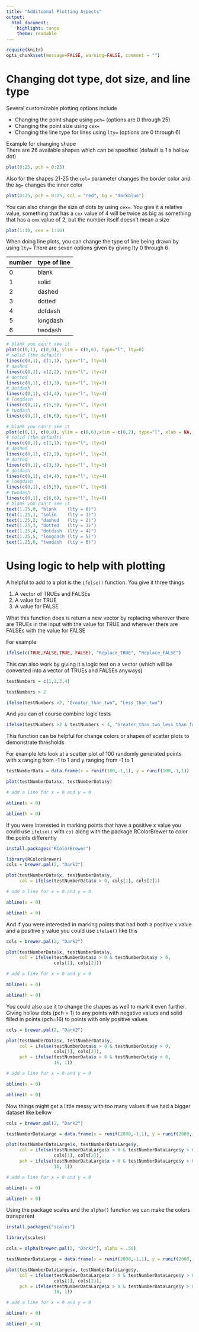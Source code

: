 ```yaml
---
title: "Additional Plotting Aspects"
output: 
  html_document:
    highlight: tango
    theme: readable
---
```

```r
require(knitr)
opts_chunk$set(message=FALSE, warning=FALSE, comment = "")
```
# Changing dot type, dot size, and line type
Several customizable plotting options include 

*  Changing the point shape using `pch=` (options are 0 through 25)  
*  Changing the point size using `cex=`  
*  Changing the line type for lines using `lty=` (options are 0 through 6)  

Example for changing shape    
There are 26 available shapes which can be specified (default is 1 a hollow dot)    
```r
plot(0:25, pch = 0:25)
```

Also for the shapes 21-25 the `col=` parameter changes the border color and the `bg=` changes the inner color  

```r
plot(0:25, pch = 0:25, col = "red", bg = "darkblue")
```

You can also change the size of dots by using `cex=`.  You give it a relative value, something that has a `cex` value of 4 will be twice as big as something that has a `cex`  value of 2, but the number itself doesn't mean a size

```r
plot(1:10, cex = 1:10)
```

When doing line plots, you can change the type of line being drawn by using `lty=`  There are seven options given by giving lty 0 through 6 

number | type of line  
-------|--------  
0|blank  
1|solid  
2|dashed  
3|dotted  
4|dotdash
5|longdash
6|twodash

```r
# blank you can't see it
plot(c(0,1), c(0,0), ylim = c(0,6), type="l", lty=0)
# solid (the default)
lines(c(0,1), c(1,1), type="l", lty=1)
# dashed
lines(c(0,1), c(2,2), type="l", lty=2)
# dotted
lines(c(0,1), c(3,3), type="l", lty=3)
# dotdash
lines(c(0,1), c(4,4), type="l", lty=4)
# longdash
lines(c(0,1), c(5,5), type="l", lty=5)
# twodash
lines(c(0,1), c(6,6), type="l", lty=6)
```

```r
# blank you can't see it
plot(c(0,1), c(0,0), ylim = c(0,6),xlim = c(0,2), type="l", xlab = NA, ylab = NA, bty = "none", lty=0, xaxt = "none")
# solid (the default)
lines(c(0,1), c(1,1), type="l", lty=1)
# dashed
lines(c(0,1), c(2,2), type="l", lty=2)
# dotted
lines(c(0,1), c(3,3), type="l", lty=3)
# dotdash
lines(c(0,1), c(4,4), type="l", lty=4)
# longdash
lines(c(0,1), c(5,5), type="l", lty=5)
# twodash
lines(c(0,1), c(6,6), type="l", lty=6)
# blank you can't see it
text(1.25,0, "blank    (lty = 0)")
text(1.25,1, "solid    (lty = 1)")
text(1.25,2, "dashed   (lty = 2)")
text(1.25,3, "dotted   (lty = 3)")
text(1.25,4, "dotdash  (lty = 4)")
text(1.25,5, "longdash (lty = 5)")
text(1.25,6, "twodash  (lty = 6)")
```

# Using logic to help with plotting  

A helpful to add to a plot is the `ifelse()` function.  You give it three things

1.  A vector of TRUEs and FALSEs  
2.  A value for TRUE  
3.  A value for FALSE  

What this function does is return a new vector by replacing wherever there are TRUEs in the input with the value for TRUE and wherever there are FALSEs with the value for FALSE 

For example  
```r
ifelse(c(TRUE,FALSE,TRUE, FALSE), "Replace_TRUE", "Replace_FALSE")
```

This can also work by giving it a logic test on a vector (which will be converted into a vector of TRUEs and FALSEs anyways)
```r

testNumbers = c(1,2,3,4)

testNumbers > 2

ifelse(testNumbers >2, "Greater_than_two", "Less_than_two")

```

And you can of course combine logic tests  
```r
ifelse(testNumbers >2 & testNumbers < 4, "Greater_than_two_less_than_four", "Less_than_two_or_greater_than_four")
```
 
This function can be helpful for change colors or shapes of scatter plots to demonstrate thresholds 

For example lets look at a scatter plot of 100 randomly generated points with x ranging from -1 to 1 and y ranging from -1 to 1 

```r
testNumberData = data.frame(x = runif(100,-1,1), y = runif(100,-1,1))

plot(testNumberData$x, testNumberData$y)

# add a line for x = 0 and y = 0

abline(v = 0)

abline(h = 0)
```

If you were interested in marking points that have a positive x value you could use `ifelse()` with `col` along with the package RColorBrewer to color the points differently 

```r
install.packages("RColorBrewer")
```

```r
library(RColorBrewer)
cols = brewer.pal(2, "Dark2")

plot(testNumberData$x, testNumberData$y, 
     col = ifelse(testNumberData$x > 0, cols[1], cols[2]))

# add a line for x = 0 and y = 0

abline(v = 0)

abline(h = 0)
```

And if you were interested in marking points that had both a positive x value and a positive y value you could use `ifelse()` like this  

```r
cols = brewer.pal(2, "Dark2")

plot(testNumberData$x, testNumberData$y, 
     col = ifelse(testNumberData$x > 0 & testNumberData$y > 0,
                  cols[1], cols[2]))

# add a line for x = 0 and y = 0

abline(v = 0)

abline(h = 0)
```
You could also use it to change the shapes as well to mark it even further.  Giving hollow dots (pch = 1) to any points with negative values and solid filled in points (pch=16) to points with only positive values

```r
cols = brewer.pal(2, "Dark2")

plot(testNumberData$x, testNumberData$y, 
     col = ifelse(testNumberData$x > 0 & testNumberData$y > 0,
                  cols[1], cols[2]),
     pch = ifelse(testNumberData$x > 0 & testNumberData$y > 0,
                  16, 1))

# add a line for x = 0 and y = 0

abline(v = 0)

abline(h = 0)
```

Now things might get a little messy with too many values if we had a bigger dataset like bellow 

```r
cols = brewer.pal(2, "Dark2")

testNumberDataLarge = data.frame(x = runif(2000,-1,1), y = runif(2000,-1,1))

plot(testNumberDataLarge$x, testNumberDataLarge$y, 
     col = ifelse(testNumberDataLarge$x > 0 & testNumberDataLarge$y > 0,
                  cols[1], cols[2]),
     pch = ifelse(testNumberDataLarge$x > 0 & testNumberDataLarge$y > 0,
                  16, 1))

# add a line for x = 0 and y = 0

abline(v = 0)

abline(h = 0)
```

Using the package scales and the `alpha()` function we can make the colors transparent

```r
install.packages("scales")
```

```r
library(scales)

cols = alpha(brewer.pal(2, "Dark2"), alpha = .50)

testNumberDataLarge = data.frame(x = runif(2000,-1,1), y = runif(2000,-1,1))

plot(testNumberDataLarge$x, testNumberDataLarge$y, 
     col = ifelse(testNumberDataLarge$x > 0 & testNumberDataLarge$y > 0,
                  cols[1], cols[2]),
     pch = ifelse(testNumberDataLarge$x > 0 & testNumberDataLarge$y > 0,
                  16, 1))

# add a line for x = 0 and y = 0

abline(v = 0)

abline(h = 0)
```


